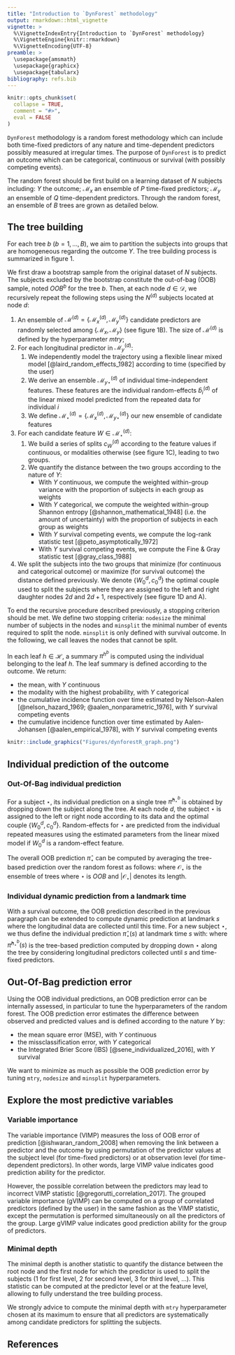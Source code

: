 ---
title: "Introduction to `DynForest` methodology"
output: rmarkdown::html_vignette
vignette: >
  %\VignetteIndexEntry{Introduction to `DynForest` methodology}
  %\VignetteEngine{knitr::rmarkdown}
  %\VignetteEncoding{UTF-8}
preamble: >
  \usepackage{amsmath}
  \usepackage{graphicx}
  \usepackage{tabularx}
bibliography: refs.bib
---

```{r, include = FALSE}
knitr::opts_chunk$set(
  collapse = TRUE,
  comment = "#>",
  eval = FALSE
)
```

`DynForest` methodology is a random forest methodology which can include both time-fixed predictors of any nature and time-dependent predictors possibly measured at irregular times. The purpose of `DynForest` is to predict an outcome which can be categorical, continuous or survival (with possibly competing events).

The random forest should be first build on a learning dataset of $N$ subjects including: $Y$ the outcome; $\mathcal{M}_x$ an ensemble of $P$ time-fixed predictors; $\mathcal{M}_y$ an ensemble of $Q$ time-dependent predictors. Through the random forest, an ensemble of $B$ trees are grown as detailed below.

## The tree building

For each tree $b$ $(b = 1, ..., B)$, we aim to partition the subjects into groups that are homogeneous regarding the outcome $Y$. The tree building process is summarized in figure 1. 

We first draw a bootstrap sample from the original dataset of $N$ subjects. The subjects excluded by the bootstrap constitute the out-of-bag (OOB) sample, noted $OOB^b$ for the tree $b$. Then, at each node $d \in \mathcal{D}$, we recursively repeat the following steps using the $N^{(d)}$ subjects located at node $d$:

1. An ensemble of $\mathcal{M}^{(d)}=\{\mathcal{M}_x^{(d)},\mathcal{M}_y^{(d)}\}$ candidate predictors are randomly selected among $\{\mathcal{M}_x,\mathcal{M}_y\}$ (see figure 1B). The size of $\mathcal{M}^{(d)}$ is defined by the hyperparameter $mtry$;
2. For each longitudinal predictor in $\mathcal{M}_y^{(d)}$:
    1. We independently model the trajectory using a flexible linear mixed model [@laird_random_effects_1982] according to time (specified by the user)
    2. We derive an ensemble $\mathcal{M}_{y\star}^{(d)}$ of individual time-independent features. These features are the individual random-effects $\widehat{b}_i^{(d)}$ of the linear mixed model predicted from the repeated data for individual $i$
    3. We define $\mathcal{M}_\star^{(d)}=\{\mathcal{M}_x^{(d)},\mathcal{M}_{y \star}^{(d)}\}$ our new ensemble of candidate features

3. For each candidate feature $W \in \mathcal{M}_\star^{(d)}$:
    1. We build a series of splits $c_W^{(d)}$ according to the feature values if continuous, or modalities otherwise (see figure 1C), leading to two groups.
    2. We quantify the distance between the two groups according to the nature of $Y$:
        * With $Y$ continuous, we compute the weighted within-group variance with the proportion of subjects in each group as weights 
        * With $Y$ categorical, we compute the weighted within-group Shannon entropy [@shannon_mathematical_1948] (i.e. the amount of uncertainty) with the proportion of subjects in each group as weights 
        * With $Y$ survival \underline{without} competing events, we compute the log-rank statistic test [@peto_asymptotically_1972]
        * With $Y$ survival \underline{with} competing events, we compute the Fine \& Gray statistic test [@gray_class_1988]

4. We split the subjects into the two groups that minimize (for continuous and categorical outcome) or maximize (for survival outcome) the distance defined previously. We denote $\{W_0^d,c_0^d\}$ the optimal couple used to split the subjects where they are assigned to the left and right daughter nodes $2d$ and $2d + 1$, respectively (see figure 1D and A).

To end the recursive procedure described previously, a stopping criterion should be met. We define two stopping criteria: `nodesize` the minimal number of subjects in the nodes and `minsplit` the minimal number of events required to split the node. `minsplit` is only defined with survival outcome. In the following, we call leaves the nodes that cannot be split.

In each leaf $h \in \mathcal{H}$, a summary $\pi^{h^b}$ is computed using the individual belonging to the leaf $h$. The leaf summary is defined according to the outcome. We return:

* the mean, with $Y$ continuous
* the modality with the highest probability, with $Y$ categorical
* the cumulative incidence function over time estimated by Nelson-Aalen [@nelson_hazard_1969; @aalen_nonparametric_1976], with $Y$ survival \underline{without} competing events
* the cumulative incidence function over time estimated by Aalen-Johansen [@aalen_empirical_1978], with $Y$ survival \underline{with} competing events

```{r, fig.cap = "Figure 1: Overall scheme of the tree building in `DynForest` with (A) the tree structure, (B) the node-specific treatment of time-dependent predictors to obtain time-fixed features, (C) the dichotomization of the time-fixed features, (D) the splitting rule.", eval = TRUE, echo = FALSE, out.width="90%"}
knitr::include_graphics("Figures/dynforestR_graph.png")
```

## Individual prediction of the outcome

### Out-Of-Bag individual prediction

For a subject $\star$, its individual prediction on a single tree $\hat{\pi}^{h_\star^b}$ is obtained by dropping down the subject along the tree. At each node $d$, the subject $\star$ is assigned to the left or right node according to its data and the optimal couple $\{W_0^d,c_0^d\}$. Random-effects for $\star$ are predicted from the individual repeated measures using the estimated parameters from the linear mixed model if $W_0^d$ is a random-effect feature.

The overall OOB prediction $\hat{\pi}_{ \star}$ can be computed by averaging the tree-based prediction over the random forest as follows:
\begin{equation}
  \hat{\pi}_{ \star} = \frac{1}{|\mathcal{O}_\star|} \sum_{b \in \mathcal{O}_\star} \hat{\pi}^{h_\star^b}
\end{equation}
where $\mathcal{O}_\star$ is the ensemble of trees where $\star$ is $OOB$ and $|\mathcal{O}_\star|$ denotes its length.

### Individual dynamic prediction from a landmark time

With a survival outcome, the OOB prediction described in the previous paragraph can be extended to compute dynamic prediction at landmark $s$ where the longitudinal data are collected until this time. For a new subject $\star$, we thus define the individual prediction $\hat{\pi}_{\star}(s)$ at landmark time $s$ with:
\begin{equation}
  \hat{\pi}_{\star}(s) = \frac{1}{B} \sum_{b=1}^B \hat{\pi}^{h_\star^b}(s)
\end{equation}
where $\hat{\pi}^{h_\star^b}(s)$ is the tree-based prediction computed by dropping down $\star$ along the tree by considering longitudinal predictors collected until $s$ and time-fixed predictors.

## Out-Of-Bag prediction error

Using the OOB individual predictions, an OOB prediction error can be internally assessed, in particular to tune the hyperparameters of the random forest. The OOB prediction error estimates the difference between observed and predicted values and is defined according to the nature $Y$ by:

* the mean square error (MSE), with $Y$ continuous
* the missclassification error, with $Y$ categorical
* the Integrated Brier Score (IBS) [@sene_individualized_2016], with $Y$ survival

We want to minimize as much as possible the OOB prediction error by tuning `mtry`, `nodesize` and `minsplit` hyperparameters.

## Explore the most predictive variables

### Variable importance

The variable importance (VIMP) measures the loss of OOB error of prediction [@ishwaran_random_2008] when removing the link between a predictor and the outcome by using permutation of the predictor values at the subject level (for time-fixed predictors) or at observation level (for time-dependent predictors). In other words, large VIMP value indicates good prediction ability for the predictor. 

However, the possible correlation between the predictors may lead to incorrect VIMP statistic [@gregorutti_correlation_2017]. The grouped variable importance (gVIMP) can be computed on a group of correlated predictors (defined by the user) in the same fashion as the VIMP statistic, except the permutation is performed simultaneously on all the predictors of the group. Large gVIMP value indicates good prediction ability for the group of predictors.

### Minimal depth

The minimal depth is another statistic to quantify the distance between the root node and the first node for which the predictor is used to split the subjects (1 for first level, 2 for second level, 3 for third level, ...). This statistic can be computed at the predictor level or at the feature level, allowing to fully understand the tree building process.

We strongly advice to compute the minimal depth with `mtry` hyperparameter chosen at its maximum to ensure that all predictors are systematically among candidate predictors for splitting the subjects.

## References
